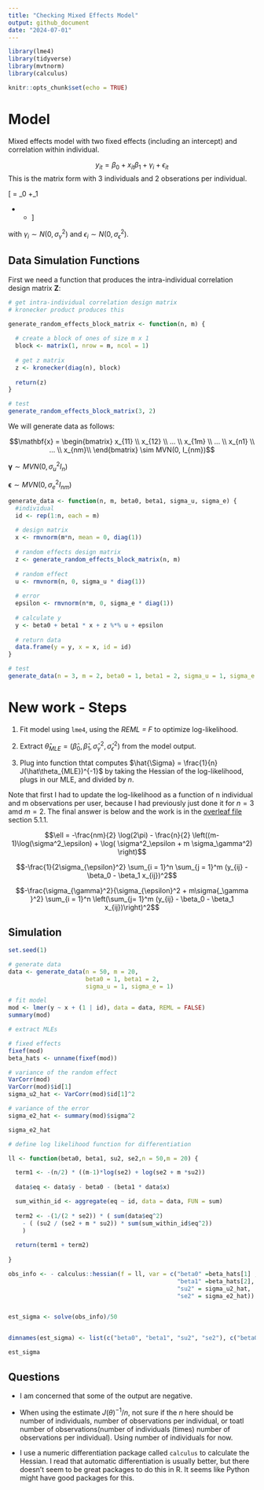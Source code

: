 ```yaml
---
title: "Checking Mixed Effects Model"
output: github_document
date: "2024-07-01"
---
```


```r
library(lme4)
library(tidyverse)
library(mvtnorm)
library(calculus)

knitr::opts_chunk$set(echo = TRUE)
```





# Model

Mixed effects model with two fixed effects (including an intercept) and correlation within individual. 




$$y_{it} = \beta_0 + x_{it}\beta_1  +  \gamma_i + \epsilon_{it}$$
This is the matrix form with $3$ individuals and $2$ obserations per individual. 

\[
\begin{bmatrix}
y_{11} \\
y_{12} \\
y_{21} \\
y_{22} \\
y_{31} \\
y_{32}
\end{bmatrix} = 
\beta_0 \begin{bmatrix}
1 \\
1 \\
1 \\
1 \\
1 \\
1
\end{bmatrix} +\beta_1 \begin{bmatrix}
x_{11} \\
x_{12} \\
x_{21} \\
x_{22} \\
x_{31} \\
x_{32}
\end{bmatrix} + 
\begin{bmatrix}
1 & 0 & 0 \\
1 & 0 & 0 \\
0 & 1 & 0 \\
0 & 1 & 0 \\
0 & 0 & 1 \\
0 & 0 & 1
\end{bmatrix}
\begin{bmatrix}
\gamma_1 \\
\gamma_2 \\
\gamma_3
\end{bmatrix} +
\begin{bmatrix}
\epsilon_{11} \\
\epsilon_{12} \\
\epsilon_{21} \\
\epsilon_{22} \\
\epsilon_{31} \\
\epsilon_{32}
\end{bmatrix}
\]

with $\gamma_i \sim N(0, \sigma^2_\gamma)$ and $\epsilon_i \sim N(0, \sigma^2_\epsilon)$.

## Data Simulation Functions

First we need a function that produces the intra-individual correlation design matrix $\mathbf{Z}$:

```r
# get intra-individual correlation design matrix
# kronecker product produces this

generate_random_effects_block_matrix <- function(n, m) {
  
  # create a block of ones of size m x 1
  block <- matrix(1, nrow = m, ncol = 1)
  
  # get z matrix
  z <- kronecker(diag(n), block)
  
  return(z)
}

# test
generate_random_effects_block_matrix(3, 2)
```

We will generate data as follows:

$$\mathbf{x} = \begin{bmatrix} x_{11} \\
x_{12} \\
... \\
x_{1m} \\
... \\
x_{n1} \\
... \\
x_{nm}\\
\end{bmatrix} \sim MVN(0, I_{nm})$$

$\pmb{\gamma} \sim MVN(0, \sigma_u^2 I_n)$

$\pmb{\epsilon} \sim MVN(0, \sigma_e^2 I_{nm})$


```r
generate_data <- function(n, m, beta0, beta1, sigma_u, sigma_e) {
  #individual
  id <- rep(1:n, each = m)
  
  # design matrix
  x <- rmvnorm(m*n, mean = 0, diag(1))
  
  # random effects design matrix
  z <- generate_random_effects_block_matrix(n, m)
  
  # random effect
  u <- rmvnorm(n, 0, sigma_u * diag(1))
  
  # error
  epsilon <- rmvnorm(n*m, 0, sigma_e * diag(1))
  
  # calculate y
  y <- beta0 + beta1 * x + z %*% u + epsilon
  
  # return data
  data.frame(y = y, x = x, id = id)
}

# test
generate_data(n = 3, m = 2, beta0 = 1, beta1 = 2, sigma_u = 1, sigma_e = 1)
```


# New work - Steps

1. Fit model using `lme4`, using the _REML = F_ to optimize log-likelihood. 

2. Extract $\hat\theta_{MLE} = (\hat\beta_0, \hat\beta_1, \hat\sigma_{\gamma}^2, \hat\sigma_{\epsilon}^2)$ from the model output.

3. Plug into function thtat computes $\hat{\Sigma} = \frac{1}{n} J(\hat\theta_{MLE})^{-1}$ by taking the Hessian of the log-likelihood, plugs in our MLE, and divided by $n$.

Note that first I had to update the log-likelihood as a function of n individual and m observations per user, because I had previously just done it for $n = 3$ amd $m =2$. The final answer is below and the work is in the [overleaf file](https://www.overleaf.com/read/jmnzvhwsnwqq#81156c) section 5.1.1.

$$\ell = -\frac{nm}{2} \log(2\pi) - \frac{n}{2} \left((m-1)\log(\sigma^2_\epsilon) + \log( \sigma^2_\epsilon + m \sigma_\gamma^2) \right)$$

$$-\frac{1}{2\sigma_{\epsilon}^2} \sum_{i = 1}^n \sum_{j = 1}^m (y_{ij}  - \beta_0 - \beta_1 x_{ij})^2$$


$$-\frac{\sigma_{\gamma}^2}{\sigma_{\epsilon}^2 + m\sigma{_\gamma }^2}  \sum_{i = 1}^n \left(\sum_{j= 1}^m (y_{ij} - \beta_0 - \beta_1 x_{ij})\right)^2$$

## Simulation

```r
set.seed(1)

# generate data
data <- generate_data(n = 50, m = 20, 
                      beta0 = 1, beta1 = 2, 
                      sigma_u = 1, sigma_e = 1)

# fit model
mod <- lmer(y ~ x + (1 | id), data = data, REML = FALSE)
summary(mod)

# extract MLEs

# fixed effects
fixef(mod)
beta_hats <- unname(fixef(mod))

# variance of the random effect 
VarCorr(mod)
VarCorr(mod)$id[1]
sigma_u2_hat <- VarCorr(mod)$id[1]^2

# variance of the error
sigma_e2_hat <- summary(mod)$sigma^2

sigma_e2_hat
```

```r
# define log likelihood function for differentiation

ll <- function(beta0, beta1, su2, se2,n = 50,m = 20) {

  term1 <- -(n/2) * ((m-1)*log(se2) + log(se2 + m *su2))
  
  data$eq <- data$y - beta0 - (beta1 * data$x)

  sum_within_id <- aggregate(eq ~ id, data = data, FUN = sum)
  
  term2 <- -(1/(2 * se2)) * ( sum(data$eq^2) 
    - ( (su2 / (se2 + m * su2)) * sum(sum_within_id$eq^2))
    )
  
  return(term1 + term2)
  
}

obs_info <- - calculus::hessian(f = ll, var = c("beta0" =beta_hats[1] , 
                                                "beta1" =beta_hats[2], 
                                                "su2" = sigma_u2_hat, 
                                                "se2" = sigma_e2_hat))


est_sigma <- solve(obs_info)/50


dimnames(est_sigma) <- list(c("beta0", "beta1", "su2", "se2"), c("beta0", "beta1", "su2", "se2"))

est_sigma

```

## Questions

- I am concerned that some of the output are negative.

- When using the estimate $J(\theta)^{-1}/n$, not sure if the $n$ here should be number of individuals, number of observations per individual, or toatl number of observations(number of individuals (times) number of observations per individual). Using number of individuals for now. 


- I use a numeric differentiation package called `calculus` to calculate the Hessian. I read that automatic differentiation is usually better, but there doesn't seem to be great packages to do this in R. It seems like Python might have good packages for this. 


<!-- You actually should get a similar answer by conducting 1000 simulated trials each of n users, estimating the fixed effects and the random effects variance for each trial (so you get 1000 of these)  and then calculating sample variances, sample covariances for the 1000 vectors (each vector contains the estimators of the fixed effects, estimators of the random effects variances and estimators of the noise variance). -->


<!-- ```{r} -->


<!-- out <- replicate(1000, { -->

<!--   data <- generate_data(n = 50, m = 20,  -->
<!--                       beta0 = 1, beta1 = 2,  -->
<!--                       sigma_u = 1, sigma_e = 1) -->

<!--         # REML = F ensures we run ML not REML -->
<!--       model <- lmer(y ~ x + (1 | id), data = data, REML = FALSE) -->

<!--       # extract estimates -->
<!--       return(c(beta_0 = fixef(model)[1],  -->
<!--                beta1 = fixef(model)[2],  -->
<!--                sigma_u = VarCorr(model)$id[1])) -->
<!-- } -->


<!-- ) -->

<!-- cov(t(out)) -->
<!-- ``` -->






<!-- # Old -->



<!-- ## Simulations -->

<!-- Note that I am running a mixed effects model with random intercept, but not random slope.  -->

<!-- ```{r} -->
<!-- # simulation -->
<!-- simulation <- function(ns, m, beta0, beta1, sigma_u, sigma_e, num_simulations){ -->

<!--   # we want to construct a dataframe with number of individuals and -->
<!--   # correlation for beta0 vs sigma_u, correlation for beta1 vs sigma_u -->

<!--   out <- data.frame(n = rep(ns, each = 2),  -->
<!--                     beta_vs_sigmau = rep(c("beta0_vs_sigmau", "beta1_vs_sigmau"),  length(ns)),  -->
<!--                     corr = NA_real_) -->
<!--   # repeat for each individual size n -->
<!--   for(i in ns){ -->

<!--     # within each individual, repeat (1000?) times -->
<!--     sims <- replicate(num_simulations, { -->

<!--       # simulate data -->
<!--       data <- generate_data(i, m, beta0, beta1, sigma_u, sigma_e) -->

<!--       # fit model - this is random intercept, but not random slope -->
<!--       # REML = F ensures we run ML not REML -->
<!--       model <- lmer(y ~ x + (1 | id), data = data, REML = FALSE) -->

<!--       # extract estimates -->
<!--       return(c(beta_0 = fixef(model)[1],  -->
<!--                beta1 = fixef(model)[2],  -->
<!--                sigma_u = VarCorr(model)$id[1])) -->
<!--     }) -->

<!--     # get correlations -->
<!--     corrs <- cor(t(sims)) -->

<!--     # 2 is beta0 vs sigmau, 3 is beta1 vs sigmau -->
<!--     corrs <- corrs[lower.tri(corrs)][2:3] -->

<!--     # store values -->
<!--     out[out$n == i, 3] <- corrs -->

<!--   } -->

<!--   gg <- ggplot(out, aes(x = n, group = beta_vs_sigmau, y = corr, color = beta_vs_sigmau)) +  -->
<!--     geom_hline(yintercept = 0, color = "grey70", linetype = "dashed") + -->
<!--     geom_line() +  -->
<!--     geom_point() +  -->
<!--     theme_minimal() +  -->
<!--     labs(y = "Correlation", x = "Number of Individuals", color = "Comparison") -->

<!--   print(gg) -->

<!-- } -->
<!-- ``` -->

<!-- For each number of individual $n = \{10,  25, 50, 75, 100, 150, 200, 250,  300, 350, 400, 450, 500\}$, we will generate data and fit our model 1000 times. Then we will take the correlation of those simulations.  -->


<!-- For each simulation, we fix that each individual has $m = 20$ observations and we will fix $\sigma_\epsilon^2 = 1$, $\beta_0 = 1$. -->

<!-- We will vary $\beta_1$ and $\sigma_\gamma^2$. -->


<!-- ### Case 1: Equal Beta1 and sigma gamma -->

<!-- Here we set $\beta_1 = \sigma^2_\gamma = 1$. -->


<!-- ```{r} -->
<!-- ns <- c(10,  25, 50, 75, 100, 150, 200, 250,  300, 350, 400, 450, 500) -->
<!-- nsims = 1000 -->
<!-- m = 20 -->
<!-- beta0 = 1 -->
<!-- sigma_e = 1 -->
<!-- set.seed(1) -->
<!-- ``` -->

<!-- ```{r,eval = F} -->
<!-- sim0 <- simulation(n = ns,  -->
<!--            m = m, beta0 = beta0, sigma_e = sigma_e, -->
<!--            beta1 = 1, sigma_u = 1,  -->
<!--            num_simulations =nsims) -->
<!-- saveRDS(sim0, file = "output/sim0.rds") -->
<!-- ``` -->

<!-- ```{r} -->
<!-- readRDS(file ="output/sim0.rds" ) -->
<!-- ``` -->


<!-- ### Large Beta1  -->


<!-- Here we set $\beta_1 = 10$ and $\sigma^2_\gamma = 1$. -->


<!-- ```{r, eval = F} -->
<!-- sim1 <- simulation(n =ns, m = m, beta0 = beta0, beta1 = 10,  -->
<!--            sigma_u = 1, sigma_e = sigma_e, num_simulations =nsims) -->
<!-- saveRDS(sim1, file = "output/sim1.rds") -->

<!-- ``` -->

<!-- ```{r} -->
<!-- readRDS(file ="output/sim1.rds" ) -->
<!-- ``` -->

<!-- ### Large sigma_u  -->

<!-- Here we set $\beta_1 = 1$ and $\sigma^2_\gamma = 10$. -->

<!-- ```{r, eval = F} -->
<!-- sim2 <- simulation(n = ns, m = m, beta0 = beta0, beta1 = 1,  -->
<!--            sigma_u = 10, sigma_e = sigma_e, num_simulations =nsims) -->
<!-- saveRDS(sim2, file = "output/sim2.rds") -->
<!-- ``` -->

<!-- ```{r} -->
<!-- readRDS(file ="output/sim2.rds" ) -->
<!-- ``` -->

<!-- ### Large sigma_u and beta1 -->

<!-- Here we set $\beta_1 = 10$ and $\sigma^2_\gamma = 10$. -->


<!-- ```{r, eval = F} -->
<!-- sim3 <- simulation(n = ns, m = m, beta0 = beta0, beta1 = 10, -->
<!--            sigma_u = 10, sigma_e = sigma_e, num_simulations =nsims) -->
<!-- saveRDS(sim3, file = "output/sim3.rds") -->
<!-- ``` -->

<!-- ```{r} -->
<!-- readRDS(file ="output/sim3.rds" ) -->
<!-- ``` -->

<!-- ## Questions -->


<!-- - Sometimes I get errors regarding singular fit or failed to converge. I am not sure what this means or how to avoid it. -->

<!-- - I think I might try the mixed effects model with random intercept and random slope, to see if it makes a difference -->

<!-- - The take away is that $\sigma_\gamma^2$ and $\beta_1, \beta_0$ are correlated, but I am wondering if we should see a specific pattern as $n$ grows. For example, should we expect that as $n$ increase, correlation is stronger (and in one direction? -->






